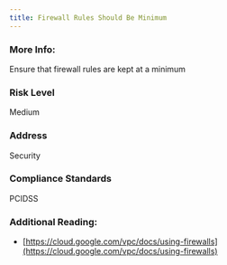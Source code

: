 ```yaml
---
title: Firewall Rules Should Be Minimum
---
```


### More Info:

Ensure that firewall rules are kept at a minimum

### Risk Level

Medium

### Address

Security

### Compliance Standards

PCIDSS

### Additional Reading:

- [https://cloud.google.com/vpc/docs/using-firewalls](https://cloud.google.com/vpc/docs/using-firewalls)
